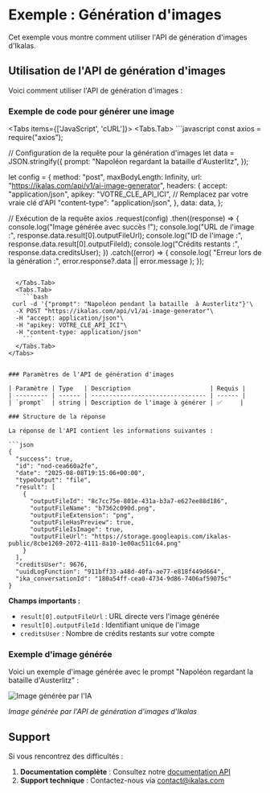 
# Exemple : Génération d'images

Cet exemple vous montre comment utiliser l'API de génération d'images d'Ikalas.

## Utilisation de l'API de génération d'images

Voici comment utiliser l'API de génération d'images :

### Exemple de code pour générer une image

<Tabs items={['JavaScript', 'cURL']}>
  <Tabs.Tab>
    ```javascript
const axios = require("axios");

// Configuration de la requête pour la génération d'images
let data = JSON.stringify({
prompt: "Napoléon regardant la bataille d'Austerlitz",
});

let config = {
method: "post",
maxBodyLength: Infinity,
url: "https://ikalas.com/api/v1/ai-image-generator",
headers: {
accept: "application/json",
apikey: "VOTRE_CLE_API_ICI", // Remplacez par votre vraie clé d'API
"content-type": "application/json",
},
data: data,
};

// Exécution de la requête
axios
.request(config)
.then((response) => {
console.log("Image générée avec succès !");
console.log("URL de l'image :", response.data.result[0].outputFileUrl);
console.log("ID de l'image :", response.data.result[0].outputFileId);
console.log("Crédits restants :", response.data.creditsUser);
})
.catch((error) => {
console.log(
"Erreur lors de la génération :",
error.response?.data || error.message
);
});

````

  </Tabs.Tab>
  <Tabs.Tab>
    ```bash
 curl -d '{"prompt": "Napoléon pendant la bataille  à Austerlitz"}'\
  -X POST "https://ikalas.com/api/v1/ai-image-generator"\
  -H "accept: application/json"\
  -H "apikey: VOTRE_CLE_API_ICI"\
  -H "content-type: application/json"
    ```
  </Tabs.Tab>
</Tabs>


### Paramètres de l'API de génération d'images

| Paramètre | Type   | Description                      | Requis |
| --------- | ------ | -------------------------------- | ------ |
| `prompt`  | string | Description de l'image à générer | ✅     |

### Structure de la réponse

La réponse de l'API contient les informations suivantes :

```json
{
  "success": true,
  "id": "nod-cea660a2fe",
  "date": "2025-08-08T19:15:06+00:00",
  "typeOutput": "file",
  "result": [
    {
      "outputFileId": "8c7cc75e-801e-431a-b3a7-e627ee88d186",
      "outputFileName": "b7362c090d.png",
      "outputFileExtension": "png",
      "outputFileHasPreview": true,
      "outputFileIsImage": true,
      "outputFileUrl": "https://storage.googleapis.com/ikalas-public/8cbe1269-2072-4111-8a10-1e00ac511c64.png"
    }
  ],
  "creditsUser": 9676,
  "uuidLogFunction": "911bff33-a48d-40fa-ae77-e818f449d664",
  "ika_conversationId": "180a54ff-cea0-4734-9d86-7406af59075c"
}
````

**Champs importants :**

- `result[0].outputFileUrl` : URL directe vers l'image générée
- `result[0].outputFileId` : Identifiant unique de l'image
- `creditsUser` : Nombre de crédits restants sur votre compte

### Exemple d'image générée

Voici un exemple d'image générée avec le prompt "Napoléon regardant la bataille d'Austerlitz" :

![Image générée par l'IA](https://storage.googleapis.com/ikalas-public/8cbe1269-2072-4111-8a10-1e00ac511c64.png)

_Image générée par l'API de génération d'images d'Ikalas_

## Support

Si vous rencontrez des difficultés :

1. **Documentation complète** : Consultez notre [documentation API](https://fr.docs.ikalas.com)
2. **Support technique** : Contactez-nous via [contact@ikalas.com](mailto:contact@ikalas.com)
